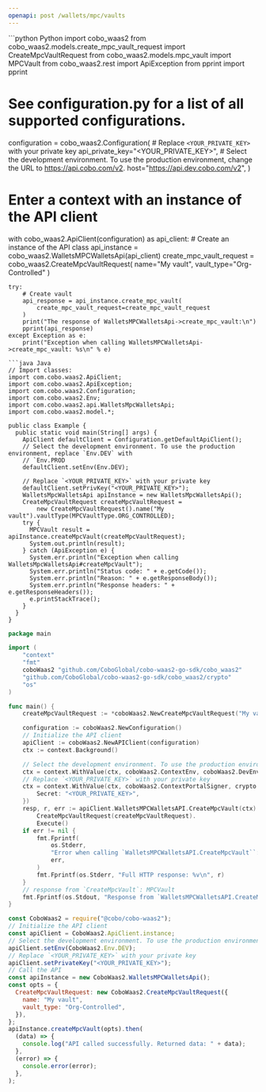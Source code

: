 ```yaml
---
openapi: post /wallets/mpc/vaults
---
```


<RequestExample>
```python Python
import cobo_waas2
from cobo_waas2.models.create_mpc_vault_request import CreateMpcVaultRequest
from cobo_waas2.models.mpc_vault import MPCVault
from cobo_waas2.rest import ApiException
from pprint import pprint

# See configuration.py for a list of all supported configurations.
configuration = cobo_waas2.Configuration(
    # Replace `<YOUR_PRIVATE_KEY>` with your private key
    api_private_key="<YOUR_PRIVATE_KEY>",
    # Select the development environment. To use the production environment, change the URL to https://api.cobo.com/v2.
    host="https://api.dev.cobo.com/v2",
)
# Enter a context with an instance of the API client
with cobo_waas2.ApiClient(configuration) as api_client:
    # Create an instance of the API class
    api_instance = cobo_waas2.WalletsMPCWalletsApi(api_client)
    create_mpc_vault_request = cobo_waas2.CreateMpcVaultRequest(
        name="My vault", vault_type="Org-Controlled"
    )

    try:
        # Create vault
        api_response = api_instance.create_mpc_vault(
            create_mpc_vault_request=create_mpc_vault_request
        )
        print("The response of WalletsMPCWalletsApi->create_mpc_vault:\n")
        pprint(api_response)
    except Exception as e:
        print("Exception when calling WalletsMPCWalletsApi->create_mpc_vault: %s\n" % e)

```
```java Java
// Import classes:
import com.cobo.waas2.ApiClient;
import com.cobo.waas2.ApiException;
import com.cobo.waas2.Configuration;
import com.cobo.waas2.Env;
import com.cobo.waas2.api.WalletsMpcWalletsApi;
import com.cobo.waas2.model.*;

public class Example {
  public static void main(String[] args) {
    ApiClient defaultClient = Configuration.getDefaultApiClient();
    // Select the development environment. To use the production environment, replace `Env.DEV` with
    // `Env.PROD
    defaultClient.setEnv(Env.DEV);

    // Replace `<YOUR_PRIVATE_KEY>` with your private key
    defaultClient.setPrivKey("<YOUR_PRIVATE_KEY>");
    WalletsMpcWalletsApi apiInstance = new WalletsMpcWalletsApi();
    CreateMpcVaultRequest createMpcVaultRequest =
        new CreateMpcVaultRequest().name("My vault").vaultType(MPCVaultType.ORG_CONTROLLED);
    try {
      MPCVault result = apiInstance.createMpcVault(createMpcVaultRequest);
      System.out.println(result);
    } catch (ApiException e) {
      System.err.println("Exception when calling WalletsMpcWalletsApi#createMpcVault");
      System.err.println("Status code: " + e.getCode());
      System.err.println("Reason: " + e.getResponseBody());
      System.err.println("Response headers: " + e.getResponseHeaders());
      e.printStackTrace();
    }
  }
}

```
```go Go
package main

import (
	"context"
	"fmt"
	coboWaas2 "github.com/CoboGlobal/cobo-waas2-go-sdk/cobo_waas2"
	"github.com/CoboGlobal/cobo-waas2-go-sdk/cobo_waas2/crypto"
	"os"
)

func main() {
	createMpcVaultRequest := *coboWaas2.NewCreateMpcVaultRequest("My vault", coboWaas2.MPCVaultType("Org-Controlled"))

	configuration := coboWaas2.NewConfiguration()
	// Initialize the API client
	apiClient := coboWaas2.NewAPIClient(configuration)
	ctx := context.Background()

	// Select the development environment. To use the production environment, replace coboWaas2.DevEnv with coboWaas2.ProdEnv
	ctx = context.WithValue(ctx, coboWaas2.ContextEnv, coboWaas2.DevEnv)
	// Replace `<YOUR_PRIVATE_KEY>` with your private key
	ctx = context.WithValue(ctx, coboWaas2.ContextPortalSigner, crypto.Ed25519Signer{
		Secret: "<YOUR_PRIVATE_KEY>",
	})
	resp, r, err := apiClient.WalletsMPCWalletsAPI.CreateMpcVault(ctx).
		CreateMpcVaultRequest(createMpcVaultRequest).
		Execute()
	if err != nil {
		fmt.Fprintf(
			os.Stderr,
			"Error when calling `WalletsMPCWalletsAPI.CreateMpcVault``: %v\n",
			err,
		)
		fmt.Fprintf(os.Stderr, "Full HTTP response: %v\n", r)
	}
	// response from `CreateMpcVault`: MPCVault
	fmt.Fprintf(os.Stdout, "Response from `WalletsMPCWalletsAPI.CreateMpcVault`: %v\n", resp)
}

```
```javascript JavaScript
const CoboWaas2 = require("@cobo/cobo-waas2");
// Initialize the API client
const apiClient = CoboWaas2.ApiClient.instance;
// Select the development environment. To use the production environment, replace `Env.DEV` with `Env.PROD`
apiClient.setEnv(CoboWaas2.Env.DEV);
// Replace `<YOUR_PRIVATE_KEY>` with your private key
apiClient.setPrivateKey("<YOUR_PRIVATE_KEY>");
// Call the API
const apiInstance = new CoboWaas2.WalletsMPCWalletsApi();
const opts = {
  CreateMpcVaultRequest: new CoboWaas2.CreateMpcVaultRequest({
    name: "My vault",
    vault_type: "Org-Controlled",
  }),
};
apiInstance.createMpcVault(opts).then(
  (data) => {
    console.log("API called successfully. Returned data: " + data);
  },
  (error) => {
    console.error(error);
  },
);

```
</RequestExample>